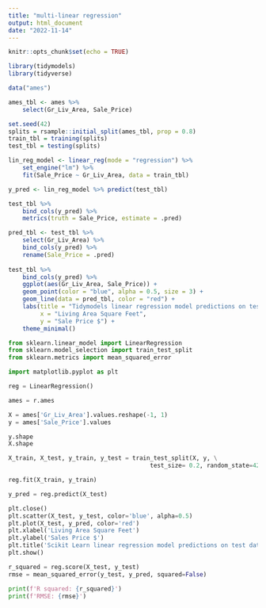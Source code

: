 ```yaml
---
title: "multi-linear regression"
output: html_document
date: "2022-11-14"
---
```


```r
knitr::opts_chunk$set(echo = TRUE)
```

```r
library(tidymodels)
library(tidyverse)

data("ames")

ames_tbl <- ames %>% 
    select(Gr_Liv_Area, Sale_Price)

set.seed(42)
splits = rsample::initial_split(ames_tbl, prop = 0.8)
train_tbl = training(splits)
test_tbl = testing(splits)

lin_reg_model <- linear_reg(mode = "regression") %>% 
    set_engine("lm") %>% 
    fit(Sale_Price ~ Gr_Liv_Area, data = train_tbl)

y_pred <- lin_reg_model %>% predict(test_tbl)

test_tbl %>% 
    bind_cols(y_pred) %>% 
    metrics(truth = Sale_Price, estimate = .pred)

pred_tbl <- test_tbl %>% 
    select(Gr_Liv_Area) %>% 
    bind_cols(y_pred) %>% 
    rename(Sale_Price = .pred)
    
test_tbl %>% 
    bind_cols(y_pred) %>% 
    ggplot(aes(Gr_Liv_Area, Sale_Price)) +
    geom_point(color = "blue", alpha = 0.5, size = 3) +
    geom_line(data = pred_tbl, color = "red") +
    labs(title = "Tidymodels linear regression model predictions on test data",
         x = "Living Area Square Feet",
         y = "Sale Price $") +
    theme_minimal()

```

```python

from sklearn.linear_model import LinearRegression
from sklearn.model_selection import train_test_split
from sklearn.metrics import mean_squared_error

import matplotlib.pyplot as plt

reg = LinearRegression()

ames = r.ames

X = ames['Gr_Liv_Area'].values.reshape(-1, 1)
y = ames['Sale_Price'].values

y.shape
X.shape

X_train, X_test, y_train, y_test = train_test_split(X, y, \
                                        test_size= 0.2, random_state=42)

reg.fit(X_train, y_train)

y_pred = reg.predict(X_test)

plt.close()
plt.scatter(X_test, y_test, color='blue', alpha=0.5)
plt.plot(X_test, y_pred, color='red')
plt.xlabel('Living Area Square Feet')
plt.ylabel('Sales Price $')
plt.title('Scikit Learn linear regression model predictions on test data')
plt.show()

r_squared = reg.score(X_test, y_test)
rmse = mean_squared_error(y_test, y_pred, squared=False)

print(f'R squared: {r_squared}')
print(f'RMSE: {rmse}')

```

